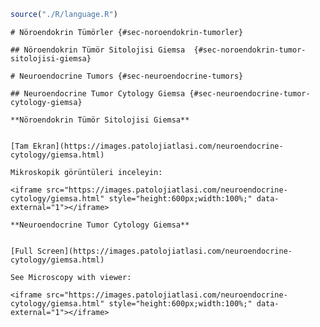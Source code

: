 
```r

source("./R/language.R")

```




```asis
# Nöroendokrin Tümörler {#sec-noroendokrin-tumorler} 

## Nöroendokrin Tümör Sitolojisi Giemsa  {#sec-noroendokrin-tumor-sitolojisi-giemsa} 

```




```asis
# Neuroendocrine Tumors {#sec-neuroendocrine-tumors} 

## Neuroendocrine Tumor Cytology Giemsa {#sec-neuroendocrine-tumor-cytology-giemsa} 

```




```asis

**Nöroendokrin Tümör Sitolojisi Giemsa**


[Tam Ekran](https://images.patolojiatlasi.com/neuroendocrine-cytology/giemsa.html)

Mikroskopik görüntüleri inceleyin:

<iframe src="https://images.patolojiatlasi.com/neuroendocrine-cytology/giemsa.html" style="height:600px;width:100%;" data-external="1"></iframe>

```




```asis

**Neuroendocrine Tumor Cytology Giemsa**


[Full Screen](https://images.patolojiatlasi.com/neuroendocrine-cytology/giemsa.html)

See Microscopy with viewer: 

<iframe src="https://images.patolojiatlasi.com/neuroendocrine-cytology/giemsa.html" style="height:600px;width:100%;" data-external="1"></iframe>

```


